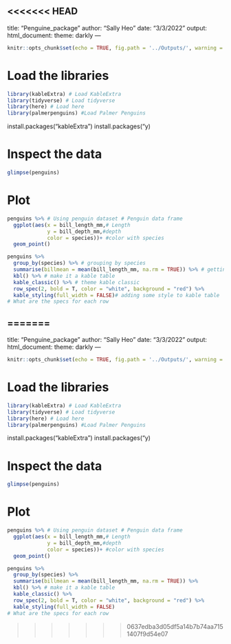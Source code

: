 <<<<<<< HEAD
---
title: "Penguine_package"
author: "Sally Heo"
date: "3/3/2022"
output: 
  html_document:
    theme: darkly
---

```r
knitr::opts_chunk$set(echo = TRUE, fig.path = '../Outputs/', warning = FALSE, message = FALSE) # go up a level, then click on output
```

# Load the libraries
```r
library(kableExtra) # Load KableExtra 
library(tidyverse) # Load tidyverse
library(here) # Load here
library(palmerpenguins) #Load Palmer Penguins

```

install.packages("kableExtra")
install.packages("y)

# Inspect the data
```r
glimpse(penguins)
```
# Plot
```r
penguins %>% # Using penguin dataset # Penguin data frame
  ggplot(aes(x = bill_length_mm,# Length
             y = bill_depth_mm,#depth 
             color = species))+ #color with species
  geom_point()
```

```r
penguins %>% 
  group_by(species) %>% # grouping by species
  summarise(billmean = mean(bill_length_mm, na.rm = TRUE)) %>% # getting mean of bill length
  kbl() %>% # make it a kable table
  kable_classic() %>% # theme kable classic
  row_spec(2, bold = T, color = "white", background = "red") %>% 
  kable_styling(full_width = FALSE)# adding some style to kable table
# What are the specs for each row

```


=======
---
title: "Penguine_package"
author: "Sally Heo"
date: "3/3/2022"
output: 
  html_document:
    theme: darkly
---

```{r setup, include=FALSE}
knitr::opts_chunk$set(echo = TRUE, fig.path = '../Outputs/', warning = FALSE, message = FALSE) # go up a level, then click on output
```

# Load the libraries
```{r}
library(kableExtra) # Load KableExtra 
library(tidyverse) # Load tidyverse
library(here) # Load here
library(palmerpenguins) #Load Palmer Penguins

```

install.packages("kableExtra")
install.packages("y)

# Inspect the data
```{r}
glimpse(penguins)
```
# Plot
```{r penguin1, fig.width=3, fig.height=4, fig.asp=1.2, fig.align='center', fig.cap="This is a plot of penguins", echo=FALSE}
penguins %>% # Using penguin dataset # Penguin data frame
  ggplot(aes(x = bill_length_mm,# Length
             y = bill_depth_mm,#depth 
             color = species))+ #color with species
  geom_point()
```

```{r}
penguins %>% 
  group_by(species) %>% 
  summarise(billmean = mean(bill_length_mm, na.rm = TRUE)) %>% 
  kbl() %>% # make it a kable table
  kable_classic() %>% 
  row_spec(2, bold = T, color = "white", background = "red") %>% 
  kable_styling(full_width = FALSE)
# What are the specs for each row

```


>>>>>>> 0637edba3d05df5a14b7b74aa7151407f9d54e07
